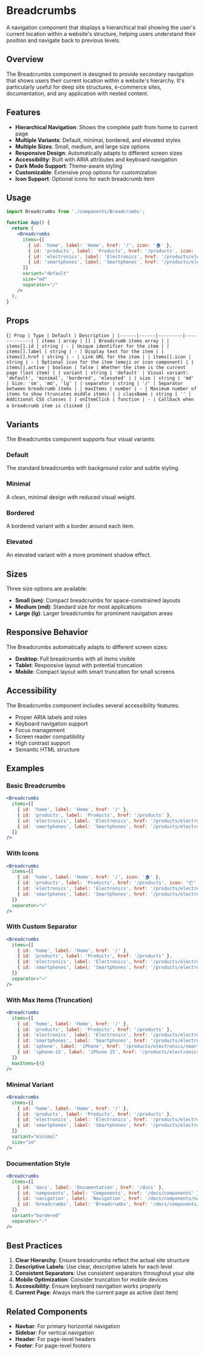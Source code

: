 
<Meta of={BreadcrumbsStories} />

# Breadcrumbs

A navigation component that displays a hierarchical trail showing the user's current location within a website's structure, helping users understand their position and navigate back to previous levels.

## Overview

The Breadcrumbs component is designed to provide secondary navigation that shows users their current location within a website's hierarchy. It's particularly useful for deep site structures, e-commerce sites, documentation, and any application with nested content.

## Features

- **Hierarchical Navigation**: Shows the complete path from home to current page
- **Multiple Variants**: Default, minimal, bordered, and elevated styles
- **Multiple Sizes**: Small, medium, and large size options
- **Responsive Design**: Automatically adapts to different screen sizes
- **Accessibility**: Built with ARIA attributes and keyboard navigation
- **Dark Mode Support**: Theme-aware styling
- **Customizable**: Extensive prop options for customization
- **Icon Support**: Optional icons for each breadcrumb item

## Usage

```jsx
import Breadcrumbs from './components/Breadcrumbs';

function App() {
  return (
    <Breadcrumbs
      items={[
        { id: 'home', label: 'Home', href: '/', icon: '🏠' },
        { id: 'products', label: 'Products', href: '/products', icon: '📦' },
        { id: 'electronics', label: 'Electronics', href: '/products/electronics', icon: '📱' },
        { id: 'smartphones', label: 'Smartphones', href: '/products/electronics/smartphones', icon: '📲' }
      ]}
      variant="default"
      size="md"
      separator="/"
    />
  );
}
```

## Props

<Markdown>{`
| Prop | Type | Default | Description |
|------|------|---------|-------------|
| items | array | [] | Breadcrumb items array |
| items[].id | string | - | Unique identifier for the item |
| items[].label | string | - | Display text for the item |
| items[].href | string | - | Link URL for the item |
| items[].icon | string | - | Optional icon for the item (emoji or icon component) |
| items[].active | boolean | false | Whether the item is the current page (last item) |
| variant | string | 'default' | Visual variant: 'default', 'minimal', 'bordered', 'elevated' |
| size | string | 'md' | Size: 'sm', 'md', 'lg' |
| separator | string | '/' | Separator between breadcrumb items |
| maxItems | number | - | Maximum number of items to show (truncates middle items) |
| className | string | '' | Additional CSS classes |
| onItemClick | function | - | Callback when a breadcrumb item is clicked |
`}</Markdown>

## Variants

The Breadcrumbs component supports four visual variants:

### Default
The standard breadcrumbs with background color and subtle styling.

### Minimal
A clean, minimal design with reduced visual weight.

### Bordered
A bordered variant with a border around each item.

### Elevated
An elevated variant with a more prominent shadow effect.

## Sizes

Three size options are available:

- **Small (sm)**: Compact breadcrumbs for space-constrained layouts
- **Medium (md)**: Standard size for most applications
- **Large (lg)**: Larger breadcrumbs for prominent navigation areas

## Responsive Behavior

The Breadcrumbs automatically adapts to different screen sizes:

- **Desktop**: Full breadcrumbs with all items visible
- **Tablet**: Responsive layout with potential truncation
- **Mobile**: Compact layout with smart truncation for small screens

## Accessibility

The Breadcrumbs component includes several accessibility features:

- Proper ARIA labels and roles
- Keyboard navigation support
- Focus management
- Screen reader compatibility
- High contrast support
- Semantic HTML structure

## Examples

### Basic Breadcrumbs

```jsx
<Breadcrumbs
  items={[
    { id: 'home', label: 'Home', href: '/' },
    { id: 'products', label: 'Products', href: '/products' },
    { id: 'electronics', label: 'Electronics', href: '/products/electronics' },
    { id: 'smartphones', label: 'Smartphones', href: '/products/electronics/smartphones', active: true }
  ]}
/>
```

### With Icons

```jsx
<Breadcrumbs
  items={[
    { id: 'home', label: 'Home', href: '/', icon: '🏠' },
    { id: 'products', label: 'Products', href: '/products', icon: '📦' },
    { id: 'electronics', label: 'Electronics', href: '/products/electronics', icon: '📱' },
    { id: 'smartphones', label: 'Smartphones', href: '/products/electronics/smartphones', icon: '📲', active: true }
  ]}
  separator=">"
/>
```

### With Custom Separator

```jsx
<Breadcrumbs
  items={[
    { id: 'home', label: 'Home', href: '/' },
    { id: 'products', label: 'Products', href: '/products' },
    { id: 'electronics', label: 'Electronics', href: '/products/electronics' },
    { id: 'smartphones', label: 'Smartphones', href: '/products/electronics/smartphones', active: true }
  ]}
  separator="→"
/>
```

### With Max Items (Truncation)

```jsx
<Breadcrumbs
  items={[
    { id: 'home', label: 'Home', href: '/' },
    { id: 'products', label: 'Products', href: '/products' },
    { id: 'electronics', label: 'Electronics', href: '/products/electronics' },
    { id: 'smartphones', label: 'Smartphones', href: '/products/electronics/smartphones' },
    { id: 'iphone', label: 'iPhone', href: '/products/electronics/smartphones/iphone' },
    { id: 'iphone-15', label: 'iPhone 15', href: '/products/electronics/smartphones/iphone/iphone-15', active: true }
  ]}
  maxItems={4}
/>
```

### Minimal Variant

```jsx
<Breadcrumbs
  items={[
    { id: 'home', label: 'Home', href: '/' },
    { id: 'products', label: 'Products', href: '/products' },
    { id: 'electronics', label: 'Electronics', href: '/products/electronics' },
    { id: 'smartphones', label: 'Smartphones', href: '/products/electronics/smartphones', active: true }
  ]}
  variant="minimal"
  size="sm"
/>
```

### Documentation Style

```jsx
<Breadcrumbs
  items={[
    { id: 'docs', label: 'Documentation', href: '/docs' },
    { id: 'components', label: 'Components', href: '/docs/components' },
    { id: 'navigation', label: 'Navigation', href: '/docs/components/navigation' },
    { id: 'breadcrumbs', label: 'Breadcrumbs', href: '/docs/components/navigation/breadcrumbs', active: true }
  ]}
  variant="bordered"
  separator="›"
/>
```

## Best Practices

1. **Clear Hierarchy**: Ensure breadcrumbs reflect the actual site structure
2. **Descriptive Labels**: Use clear, descriptive labels for each level
3. **Consistent Separators**: Use consistent separators throughout your site
4. **Mobile Optimization**: Consider truncation for mobile devices
5. **Accessibility**: Ensure keyboard navigation works properly
6. **Current Page**: Always mark the current page as active (last item)

## Related Components

- **Navbar**: For primary horizontal navigation
- **Sidebar**: For vertical navigation
- **Header**: For page-level headers
- **Footer**: For page-level footers
